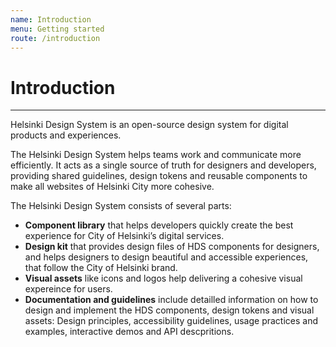 ```yaml
---
name: Introduction
menu: Getting started
route: /introduction
---
```


# Introduction

---

<LargeParagraph>Helsinki Design System is an open-source design system for digital products and experiences.</LargeParagraph>

The Helsinki Design System helps teams work and communicate more efficiently. It acts as a single source of truth for designers and developers, providing shared guidelines, design tokens and reusable components to make all websites of Helsinki City more cohesive.

The Helsinki Design System consists of several parts:
- **Component library** that helps developers quickly create the best experience for City of Helsinki’s digital services. 
- **Design kit** that provides design files of HDS components for designers, and helps designers to design beautiful and accessible experiences, that follow the City of Helsinki brand.
- **Visual assets** like icons and logos help delivering a cohesive visual expereince for users.
- **Documentation and guidelines** include detailled information on how to design and implement the HDS components, design tokens and visual assets: Design principles, accessibility guidelines, usage practices and examples, interactive demos and API descpritions.